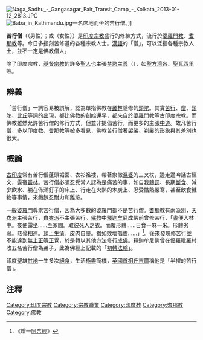 [[File:Naga_Sadhu_-_Gangasagar_Fair_Transit_Camp_-_Kolkata_2013-01-12_2813.JPG|thumb]]
[[File:Baba_in_Kathmandu.jpg|thumb]]一名席地而坐的苦行僧。]]

'''苦行僧'''（{{lang-sa|sādhu}}（男性）；{{IAST|sādhvī}}或{{IAST|sādhvīne}}（女性））是[[印度宗教|印度宗教]]盛行的修練方式，流行於[[婆羅門教|婆羅門教]]、[[耆那教|耆那教]]等。今日多指刻苦修道的各種宗教人士。[[漢語|漢語]]的「僧」，可以泛指各種宗教人士，並不一定是佛教僧人。

除了印度宗教，[[基督宗教|基督宗教]]的許多[[聖人|聖人]]也主張[[禁慾主義|禁慾主義]]（{{lang-la|ascēticus}}），如[[亞西西的方濟各|聖方濟各]]、[[聖瓦西里|聖瓦西里]]等。

==辨義==
「苦行僧」一詞容易被誤解，認為單指佛教在[[叢林|叢林]]隱修的[[頭陀|頭陀]]。其實[[苦行|苦行]]、[[僧|僧]]、[[頭陀|頭陀]]、[[比丘|比丘]]等詞的出現，都比佛教的創始還早，都來自於[[婆羅門教|婆羅門教]]等古印度宗教。而佛教雖然允許苦行僧的修行方式，但並非提倡苦行，而更多的主張[[中道|中道]]。故凡苦行僧，多以印度教、耆那教等被多看見，佛教苦行僧著[[袈裟|袈裟]]、剃髮的形象與其差別也很大。

==概論==
[[古印度|古印度]]常有苦行僧蓬頭垢面、衣衫襤褸，帶著象徵[[濕婆|濕婆]]的三叉杖，邊走邊吟誦古經文，露宿[[叢林|叢林]]。苦行僧必須忍受常人認為是痛苦的事，如自我[[體罰|體罰]]、長期[[斷食|斷食]]、減少飲水、躺在佈滿釘子的床上、行走在火熱的木炭上、忍受酷熱嚴寒，甚至飲食穢物等事情，來鍛鍊忍耐力和離慾。

一般[[婆羅門|婆羅門]]尊崇苦行僧，因為大多數的婆羅門都不是苦行僧。[[耆那教|耆那教]]有兩派別，[[天衣派|天衣派]]主張苦行，[[白衣派|白衣派]]不主張苦行。[[佛教|佛教]]中[[釋迦牟尼|釋迦牟尼]]成佛前曾修苦行，「晝便入林中。夜便露坐……至冢間。取彼死人之衣。而覆形體……日食一麻一米。形體劣弱。骸骨相連。頂上生瘡。皮肉自墮。猶如敗壞瓠盧……」<ref>《增一[[阿含經|阿含經]]》</ref>。後來發現修苦行並不能達到[[無上正等正覺|無上正等正覺]]，於是轉以其他方法修行[[成佛|成佛]]。釋迦牟尼佛曾在優羅毗羅村收五名苦行僧為弟子，此為佛經上記載的「[[初轉法輪|初轉法輪]]」。

印度聖雄[[甘地|甘地]]一生多次[[絕食|絕食]]，生活極盡簡樸，[[英國首相|英國首相]][[丘吉爾|丘吉爾]]稱他是「半裸的苦行僧」。

==注釋==
{{Commons category|Sadhus}}
{{Reflist}}
{{印度神話}}
[[Category:印度宗教|Category:印度宗教]]
[[Category:宗教職業|Category:宗教職業]]
[[Category:印度教|Category:印度教]]
[[Category:耆那教|Category:耆那教]]
[[Category:佛教|Category:佛教]]